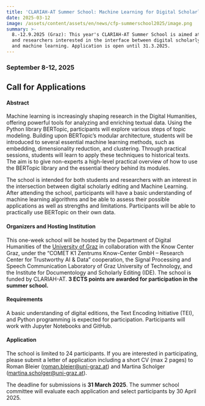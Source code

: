 ```yaml
---
title: 'CLARIAH-AT Summer School: Machine Learning for Digital Scholarly Editions '
date: 2025-03-12
image: /assets/content/assets/en/news/cfp-summerschool2025/image.png
summary: >-
  8.-12.9.2025 (Graz): This year's CLARIAH-AT Summer School is aimed at students
  and researchers interested in the interface between digital scholarly editing
  and machine learning. Application is open until 31.3.2025.
---
```

### September 8-12, 2025

## Call for Applications

#### **Abstract**

Machine learning is increasingly shaping research in the Digital Humanities, offering powerful tools for analyzing and enriching textual data. Using the Python library BERTopic, participants will explore various steps of topic modeling. Building upon BERTopic’s modular architecture, students will be introduced to several essential machine learning methods, such as embedding, dimensionality reduction, and clustering. Through practical sessions, students will learn to apply these techniques to historical texts. The aim is to give non-experts a high-level practical overview of how to use the BERTopic library and the essential theory behind its modules.

The school is intended for both students and researchers with an interest in the intersection between digital scholarly editing and Machine Learning. After attending the school, participants will have a basic understanding of machine learning algorithms and be able to assess their possible applications as well as strengths and limitations. Participants will be able to practically use BERTopic on their own data. 

#### **Organizers and Hosting Institution**

This one-week school will be hosted by the Department of Digital Humanities of the [University of Graz](https://clariah.at/en/consortium/university-of-graz/) in collaboration with the Know Center Graz, under the “COMET K1 Zentrums Know-Center GmbH – Research Center for Trustworthy AI & Data” cooperation, the Signal Processing and Speech Communication Laboratory of Graz University of Technology, and the Institute for Documentology and Scholarly Editing (IDE). The school is funded by CLARIAH-AT. **3 ECTS points are awarded for participation in the summer school.**

#### **Requirements**

A basic understanding of digital editions, the Text Encoding Initiative (TEI), and Python programming is expected for participation. Participants will work with Jupyter Notebooks and GitHub.&#x20;

#### **Application**

The school is limited to 24 participants. If you are interested in participating, please submit a letter of application including a short CV (max 2 pages) to Roman Bleier ([roman.bleier@uni-graz.at](mailto:roman.bleier@uni-graz.at)) and Martina Scholger ([martina.scholger@uni-graz.at](mailto:martina.scholger@uni-graz.at)).

The deadline for submissions is **31 March 2025**. The summer school committee will evaluate each application and select participants by 30 April 2025.

<Figure src="/assets/content/assets/en/news/cfp-summerschool2025/logos.png" alignment="stretch">

</Figure>
